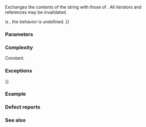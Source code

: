 {{cpp/string/basic_string/title|swap}}
{{cpp/string/basic_string/navbar}}
{{dcl begin}}
{{dcl rev multi
|until1=c++17|dcl1=
void swap( basic_string&amp; other );
|notes2={{mark constexpr since c++20}}|dcl2=
void swap( basic_string&amp; other ) noexcept(/* see below */);
}}
{{dcl end}}

Exchanges the contents of the string with those of {{c|other}}. All iterators and references may be invalidated.

{{rrev|since=c++11|
If {{c multi|std::allocator_traits&lt;Allocator&gt;::|    propagate_on_container_swap::value &amp;&amp;|get_allocator() {{==}} s.get_allocator()}} is {{c|false}}, the behavior is undefined.
}}

===Parameters===
{{par begin}}
{{par|other|string to exchange the contents with}}
{{par end}}

===Complexity===
Constant.

===Exceptions===
{{rev begin}}
{{rev|until=c++11|
No exception is thrown.
}}
{{rev|since=c++11|
No exception is thrown, unless the behavior is undefined.

{{cpp/strong exception safety guarantee}}
}}
{{rev end}}


{{rrev|since=c++17|
{{noexcept|std::allocator_traits&lt;Allocator&gt;::propagate_on_container_swap::value {{!!}}
         std::allocator_traits&lt;Allocator&gt;::is_always_equal::value}}
}}

===Example===
{{example
|code=
#include &lt;iostream&gt;
#include &lt;string&gt;

int main() 
{
    std::string a = "AAA";
    std::string b = "BBBB";
    
    std::cout &lt;&lt; "Before swap:\n"
                 "a = " &lt;&lt; a &lt;&lt; "\n"
                 "b = " &lt;&lt; b &lt;&lt; "\n\n";
    
    a.swap(b);
    
    std::cout &lt;&lt; "After swap:\n"
                 "a = " &lt;&lt; a &lt;&lt; "\n"
                 "b = " &lt;&lt; b &lt;&lt; '\n';
}
|output=
Before swap:
a = AAA
b = BBBB

After swap:
a = BBBB
b = AAA
}}

===Defect reports===
{{dr list begin}}
{{dr list item|wg=lwg|dr=403|std=C++98|before={{tt|swap()}} might throw an exception|after=no exception is thrown}}
{{dr list item|wg=lwg|dr=535|std=C++98|before=swapping strings did not preserve the character orders|after=orders are also preserved}}
{{dr list item|wg=lwg|dr=2151|paper=P1148R0|std=C++11|before=no exception was thrown in the case&lt;br&gt;of unequal non-propagating allocators|after=the behavior is&lt;br&gt;undefined in this case}}
{{dr list end}}

===See also===
{{dsc begin}}
{{dsc inc|cpp/algorithm/dsc swap}}
{{dsc inc|cpp/algorithm/dsc swap_ranges}}
{{dsc inc|cpp/string/basic_string_view/dsc {{SUBPAGENAMEE}}}}
{{dsc end}}

{{langlinks|de|es|fr|it|ja|pt|ru|zh}}